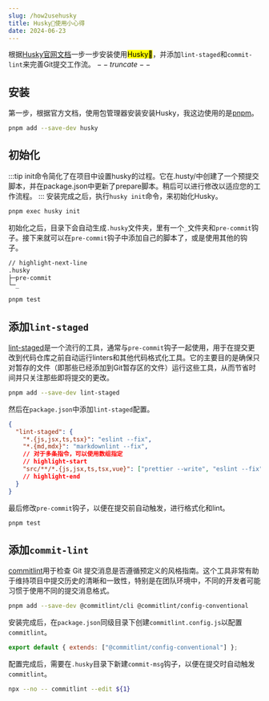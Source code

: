```yaml
---
slug: /how2usehusky
title: Husky🐶使用小心得
date: 2024-06-23
---
```



根据[Husky官网文档](https://typicode.github.io/husky/get-started.html)一步一步安装使用<Mark>Husky🐶</Mark>，并添加`lint-staged`和`commit-lint`来完善Git提交工作流。
$--truncate--$

## 安装

第一步，根据官方文档，使用包管理器安装安装Husky，我这边使用的是[pnpm](https://pnpm.io/)。

```sh
pnpm add --save-dev husky
```

## 初始化

:::tip
init命令简化了在项目中设置husky的过程。它在.husty/中创建了一个预提交脚本，并在package.json中更新了prepare脚本。稍后可以进行修改以适应您的工作流程。
:::
安装完成之后，执行`husky init`命令，来初始化Husky。

```sh
pnpm exec husky init
```

初始化之后，目录下会自动生成`.husky`文件夹，里有一个`_`文件夹和`pre-commit`钩子。接下来就可以在`pre-commit`钩子中添加自己的脚本了，或是使用其他的钩子。

```sh
// highlight-next-line
.husky
├─pre-commit
└─_
```

```sh title=".husky/pre-commit" showLineNumbers
pnpm test

```

## 添加`lint-staged`

[lint-staged](https://github.com/lint-staged/lint-staged#readme)是一个流行的工具，通常与`pre-commit`钩子一起使用，用于在提交更改到代码仓库之前自动运行linters和其他代码格式化工具。它的主要目的是确保只对暂存的文件（即那些已经添加到Git暂存区的文件）运行这些工具，从而节省时间并只关注那些即将提交的更改。

```sh
pnpm add --save-dev lint-staged
```

然后在`package.json`中添加`lint-staged`配置。

```json title="package.json" showLineNumbers
{
  "lint-staged": {
    "*.{js,jsx,ts,tsx}": "eslint --fix",
    "*.{md,mdx}": "markdownlint --fix",
    // 对于多条指令，可以使用数组指定
    // highlight-start
    "src/**/*.{js,jsx,ts,tsx,vue}": ["prettier --write", "eslint --fix"]
    // highlight-end
  }
}
```

最后修改`pre-commit`钩子，以便在提交前自动触发，进行格式化和lint。

```sh title=".husky/pre-commit" showLineNumbers
pnpm test

```

## 添加`commit-lint`

[commitlint](https://commitlint.js.org/guides/getting-started)用于检查 Git 提交消息是否遵循预定义的风格指南。这个工具非常有助于维持项目中提交历史的清晰和一致性，特别是在团队环境中，不同的开发者可能习惯于使用不同的提交消息格式。

```sh
pnpm add --save-dev @commitlint/cli @commitlint/config-conventional
```

安装完成后，在`package.json`同级目录下创建`commitlint.config.js`以配置`commitlint`。

```js title="commitlint.config.js"
export default { extends: ["@commitlint/config-conventional"] };
```

配置完成后，需要在`.husky`目录下新建`commit-msg`钩子，以便在提交时自动触发`commitlint`。

```sh title=".husky/commit-msg" showLineNumbers
npx --no -- commitlint --edit ${1}

```

